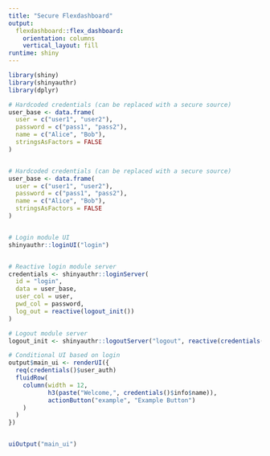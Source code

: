 ```yaml
---
title: "Secure Flexdashboard"
output: 
  flexdashboard::flex_dashboard:
    orientation: columns
    vertical_layout: fill
runtime: shiny
---
```


```r
library(shiny)
library(shinyauthr)
library(dplyr)

# Hardcoded credentials (can be replaced with a secure source)
user_base <- data.frame(
  user = c("user1", "user2"),
  password = c("pass1", "pass2"),
  name = c("Alice", "Bob"),
  stringsAsFactors = FALSE
)


# Hardcoded credentials (can be replaced with a secure source)
user_base <- data.frame(
  user = c("user1", "user2"),
  password = c("pass1", "pass2"),
  name = c("Alice", "Bob"),
  stringsAsFactors = FALSE
)


# Login module UI
shinyauthr::loginUI("login")


# Reactive login module server
credentials <- shinyauthr::loginServer(
  id = "login",
  data = user_base,
  user_col = user,
  pwd_col = password,
  log_out = reactive(logout_init())
)

# Logout module server
logout_init <- shinyauthr::logoutServer("logout", reactive(credentials()$user_auth))

# Conditional UI based on login
output$main_ui <- renderUI({
  req(credentials()$user_auth)
  fluidRow(
    column(width = 12,
           h3(paste("Welcome,", credentials()$info$name)),
           actionButton("example", "Example Button")
    )
  )
})


uiOutput("main_ui")

```